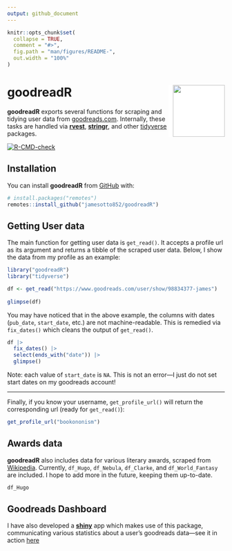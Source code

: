 ```yaml
---
output: github_document
---
```


<!-- README.md is generated from README.Rmd. Please edit that file -->

```r
knitr::opts_chunk$set(
  collapse = TRUE,
  comment = "#>",
  fig.path = "man/figures/README-",
  out.width = "100%"
)
```

# goodreadR <img src="man/figures/logo.png"  align="right"  width="120" style="padding-left:10px;background-color:white;" />


**goodreadR** exports several functions for scraping and tidying user data from [goodreads.com](https://www.goodreads.com/).
Internally, these tasks are handled via [**rvest**](https://rvest.tidyverse.org/), [**stringr**](https://stringr.tidyverse.org/), and other [tidyverse](https://www.tidyverse.org/) packages.

<!-- badges: start -->
[![R-CMD-check](https://github.com/jamesotto852/goodreadR/actions/workflows/R-CMD-check.yaml/badge.svg)](https://github.com/jamesotto852/goodreadR/actions/workflows/R-CMD-check.yaml)
<!-- badges: end -->

## Installation

You can install **goodreadR** from [GitHub](https://github.com/) with:

``` r
# install.packages("remotes")
remotes::install_github("jamesotto852/goodreadR")
```

## Getting User data

The main function for getting user data is `get_read()`.
It accepts a profile url as its argument and returns a tibble of the scraped user data.
Below, I show the data from my profile as an example:

```r
library("goodreadR")
library("tidyverse")

df <- get_read("https://www.goodreads.com/user/show/98834377-james")
  
glimpse(df)

```

You may have noticed that in the above example, the columns with dates (`pub_date`, `start_date`, etc.) are not machine-readable.
This is remedied via `fix_dates()` which cleans the output of `get_read()`.

```r
df |>
  fix_dates() |>
  select(ends_with("date")) |>
  glimpse()
```

Note: each value of `start_date` is `NA`.
This is not an error---I just do not set start dates on my goodreads account!

***

Finally, if you know your username, `get_profile_url()` will return the corresponding url (ready for `get_read()`):

```r
get_profile_url("bookononism")
```

## Awards data

**goodreadR** also includes data for various literary awards, scraped from [Wikipedia](https://wikipedia.com).
Currently, `df_Hugo`, `df_Nebula`, `df_Clarke`, and `df_World_Fantasy` are included.
I hope to add more in the future, keeping them up-to-date.

```r
df_Hugo
```

## Goodreads Dashboard

I have also developed a [**shiny**](https://shiny.rstudio.com/) app which makes use of this package,
communicating various statistics about a user's goodreads data---see it in action [here](https://jamesotto.app/Goodreads-Dashboard)










